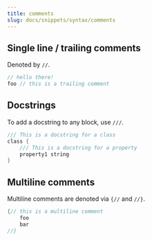 ```yaml
---
title: comments
slug: docs/snippets/syntax/comments
---
```



## Single line / trailing comments

Denoted by `//`.

```rust
// hello there!
foo // this is a trailing comment
```

## Docstrings

To add a docstring to any block, use `///`.

```rust
/// This is a docstring for a class
class {
    /// This is a docstring for a property
    property1 string
}
```

## Multiline comments

Multiline comments are denoted via `{//` and `//}`.

```rust
{// this is a multiline comment
    foo
    bar
//}
```
 
